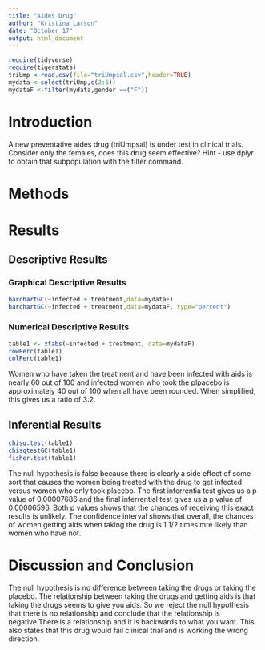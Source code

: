```yaml
---
title: "Aides Drug"
author: "Kristina Larson"
date: "October 17"
output: html_document
---
```


```r
require(tidyverse)
require(tigerstats)
triUmp <-read.csv(file="triUmpsal.csv",header=TRUE)
mydata <-select(triUmp,c(2:6))
mydataF <-filter(mydata,gender ==("F"))
```

# Introduction

<!--In this section you explain what you are trying to show.  Where did the data come from?  What is the research or other question you are trying to answer?.  If you skimp in this section expect to be marked down in your grade. Paint a picture of the project a couple of paragraphs is expected!-->

A new  preventative aides drug (triUmpsal) is under test in clinical trials. Consider only the females, does this drug seem effective?  Hint - use dplyr to obtain that subpopulation with the filter command.

# Methods

<!--Decide on your methods:  use "variable analysis" or other appropriate descriptors.  Make sure to choose at least one graphical method and at least one numerical method. Discuss what data manipulations may be needed for example subsetting or other binning procedures and what sort of graphical displays and inferential tools will be used!-->

# Results

<!--Divide this section into two sub-sections:  One for your descriptive  results and one for your inferential results.!-->

## Descriptive Results

### Graphical Descriptive Results
```r
barchartGC(~infected + treatment,data=mydataF)
barchartGC(~infected + treatment,data=mydataF, type="percent")
```


<!--Graphical results here.  Make sure to show your code.  Provide appropriate labels for axes, giving units if possible, and provide a good title for the graph, too.  Use the graphical results to describe the patterns if any that exist in the data as focused toward the research question. Bottom line is to explain the features of the graph that are relevant to conforming or departing to what is expected by your null hypothesis !-->

### Numerical Descriptive Results
```r
table1 <- xtabs(~infected + treatment, data=mydataF)
rowPerc(table1)
colPerc(table1)
```
Women who have taken the treatment and have been infected with aids is nearly 60 out of 100 and infected women who took the plpacebo is approximately 40 out of 100 when all have been rounded. When simplified, this gives us a ratio of 3:2. 

<!--Numerical results go here. Use the numerical results to describe the patterns if any that exist in the data as focused toward the research question!-->

## Inferential Results

<!--State hypothesis clearly.  Make sure your discussion of the inferential test covers all the aspects that the test output produces, such as test statistic, p-value etc.  Make a decision about the null hypothesis, explain the assumptions on which the selected test/procedure was based, and why the chosen procedure satisfys the assumptions and is appropriate to answer the research question!-->
```r
chisq.test(table1)
chisqtestGC(table1)
fisher.test(table1)
```
The null hypothesis is false because there is clearly a side effect of some sort that causes the women being treated with the drug to get infected versus women who only took placebo. The first inferrentia test gives us a p value of 0.00007686 and the final inferrential test gives us a p value of 0.00006596. Both p values shows that the chances of receiving this exact results is unlikely. The confidence interval shows that overall, the chances of women getting aids when taking the drug is 1 1/2 times mre likely than women who have not. 


# Discussion and Conclusion

<!--Discussion and conclusion here.  If you found a relationship be sure to consider whether the relationship occurs because one of the variavbles causes the other, or whether they perhasps are related for some other reason.  Watch the chapter 6 videos from the GeorgeTown videos collection.!-->


The null hypothesis is no difference between taking the drugs or taking the placebo. The relationship between taking the drugs and getting aids is that taking the drugs seems to give you aids. So we reject the null hypothesis that there is no relationship and conclude that the relationship is negative.There is a relationship and it is backwards to what you want. This also states that this drug would fail clinical trial and is working the wrong direction.  
